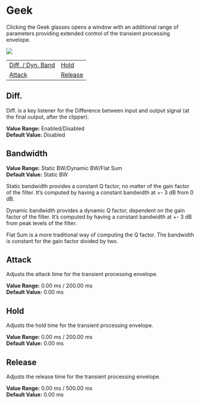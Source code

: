 # Geek

Clicking the Geek glasses opens a window with an additional range of parameters providing extended control of the transient processing envelope.

![](https://media.githubusercontent.com/media/FLUX-SE/doc_images/main/Plugins/bittersweet-pro/bittersweet-pro_geek.jpg)

|                                   |                      |
|              ---                  |          ---         |
|   [Diff. / Dyn. Band](#diff-dyn)  | [Hold](#hold)        |
|   [Attack](#attack)               | [Release](#release)  |

## Diff.

Diff. is a key listener for the Difference between input and output signal (at the final output, after the clipper).  

**Value Range:** Enabled/Disabled  
**Default Value:** Disabled  

## Bandwidth

**Value Range:** Static BW/Dynamic BW/Flat Sum  
**Default Value:** Static BW

Static bandwidth provides a constant Q factor, no matter of the gain factor of the filter. It's computed by having a constant bandwidth at +- 3 dB from 0 dB.

Dynamic bandwidth provides a dynamic Q factor, dependent on the gain factor of the filter. It's computed by having a constant bandwidth at +- 3 dB from peak levels of the filter.

Flat Sum is a more traditional way of computing the Q factor. The bandwidth is constant for the gain factor divided by two.

## Attack

Adjusts the attack time for the transient processing envelope.  

**Value Range:** 0.00 ms / 200.00 ms  
**Default Value:** 0.00 ms  

## Hold

Adjusts the hold time for the transient processing envelope.  

**Value Range:** 0.00 ms / 200.00 ms  
**Default Value:** 0.00 ms  

## Release

Adjusts the release time for the transient processing envelope.  

**Value Range:** 0.00 ms / 500.00 ms  
**Default Value:** 0.00 ms  
